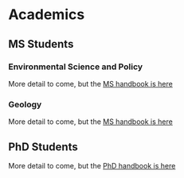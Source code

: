 # Academics {#academics}

## MS Students

### Environmental Science and Policy
More detail to come, but the [MS handbook is here](https://nau.edu/wp-content/uploads/sites/67/GLG-ESP-combined-handbook.pdf)

### Geology
More detail to come, but the [MS handbook is here](https://nau.edu/wp-content/uploads/sites/67/GLG-ESP-combined-handbook.pdf)


## PhD Students

More detail to come, but the [PhD handbook is here](https://nau.edu/wp-content/uploads/sites/67/ESES-PhD-Handbook.pdf)

